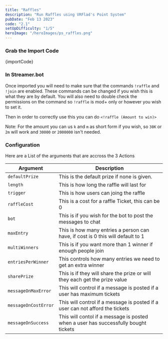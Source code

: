 ```yaml
---
title: "Raffles"
description: "Run Raffles using VRFlad's Point System"
pubDate: "Feb 13 2023"
code: "2.1"
setUpDifficulty: "1/5"
heroImage: "/heroImages/ps_raffles.png"
---
```



### Grab the Import Code

<CopyButton>
{importCode}
</CopyButton>

### In Streamer.bot

Once imported you will need to make sure that the commands `!raffle` and `!join` are enabled. These commands can be changed if you wish  this is what they are by default. You will also need to double check the permissions on the command so `!raffle` is mod+ only or however you wish to set it.

Then in order to correctly use this you can do  `<!raffle (Amount to win)>`

Note: For the amount you can us `k` and `m` as short form if you wish, so `30K` or `2m` will work and `30000` or `2000000` isn't needed.  


### Configuration

Here are a List of the arguments that are accross the 3 Actions

|Argument|Description|
|---|---|
|`defaultPrize`| This is the default prize if none is given.|
|`length`| This is how long the raffle will last for|
|`trigger`| This is how users can joing the raffle|
|`raffleCost`| This is a cost for a raffle Ticket, this can be 0|
|`bot`| This is if you wish for the bot to post the messages to chat|
|`maxEntry`| This is how many entries a person can have, if cost is 0 this will default to 1|
|`multiWinners`| This is if you want more than 1 winner if enough people join|
|`entriesPerWinner`| This controls how many entries we need to get an extra winner|
|`sharePrize`| This is if they will share the prize or will they each get the prize value|
|`messageOnMaxError`|This will control if a message is posted if a user has maximum tickets|
|`messageOnCostError`| This will control if a message is posted if a user can not afford the tickets|
|`messageOnSuccess`| This will contol if a message is posted when a user has successfully bought tickets|
